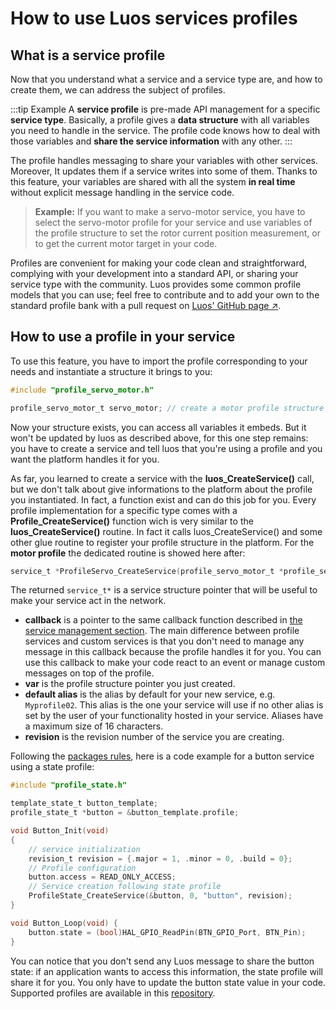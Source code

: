 # How to use Luos services profiles

## What is a service profile

Now that you understand what a service and a service type are, and how to create them, we can address the subject of profiles.

:::tip Example
A **service profile** is pre-made API management for a specific **service type**. Basically, a profile gives a **data structure** with all variables you need to handle in the service. The profile code knows how to deal with those variables and **share the service information** with any other.
:::

The profile handles messaging to share your variables with other services. Moreover, It updates them if a service writes into some of them. Thanks to this feature, your variables are shared with all the system **in real time** without explicit message handling in the service code.

> **Example:** If you want to make a servo-motor service, you have to select the servo-motor profile for your service and use variables of the profile structure to set the rotor current position measurement, or to get the current motor target in your code.

Profiles are convenient for making your code clean and straightforward, complying with your development into a standard API, or sharing your service type with the community.
Luos provides some common profile models that you can use; feel free to contribute and to add your own to the standard profile bank with a pull request on <a href="https://github.com/Luos-io" target="_blank">Luos' GitHub page &#8599;</a>.

## How to use a profile in your service

To use this feature, you have to import the profile corresponding to your needs and instantiate a structure it brings to you:

```c
#include "profile_servo_motor.h"

profile_servo_motor_t servo_motor; // create a motor profile structure
```

Now your structure exists, you can access all variables it embeds. But it won't be updated by luos as described above, for this one step remains: you have to create a service and tell luos that you're using a profile and you want the platform handles it for you.

As far, you learned to create a service with the **luos_CreateService()** call, but we don't talk about give informations to the platform about the profile you instantiated. In fact, a function exist and can do this job for you. Every profile implementation for a specific type comes with a **Profile_CreateService()** function wich is very similar to the **luos_CreateService()** routine. In fact it calls luos_CreateService() and some other glue routine to register your profile structure in the platform. For the **motor profile** the dedicated routine is showed here after:

```c
service_t *ProfileServo_CreateService(profile_servo_motor_t *profile_servo_motor, SERVICE_CB callback, const char *alias, revision_t revision);
```

The returned `service_t*` is a service structure pointer that will be useful to make your service act in the network.

- **callback** is a pointer to the same callback function described in [the service management section](../services/service-api#how-to-create-and-initialize-a-service). The main difference between profile services and custom services is that you don't need to manage any message in this callback because the profile handles it for you.
  You can use this callback to make your code react to an event or manage custom messages on top of the profile.
- **var** is the profile structure pointer you just created.
- **default alias** is the alias by default for your new service, e.g. `Myprofile02`. This alias is the one your service will use if no other alias is set by the user of your functionality hosted in your service. Aliases have a maximum size of 16 characters.
- **revision** is the revision number of the service you are creating.

Following the [packages rules](../package#basic-packages-functions), here is a code example for a button service using a state profile:

```c
#include "profile_state.h"

template_state_t button_template;
profile_state_t *button = &button_template.profile;

void Button_Init(void)
{
    // service initialization
    revision_t revision = {.major = 1, .minor = 0, .build = 0};
    // Profile configuration
    button.access = READ_ONLY_ACCESS;
    // Service creation following state profile
    ProfileState_CreateService(&button, 0, "button", revision);
}

void Button_Loop(void) {
    button.state = (bool)HAL_GPIO_ReadPin(BTN_GPIO_Port, BTN_Pin);
}
```

You can notice that you don't send any Luos message to share the button state: if an application wants to access this information, the state profile will share it for you. You only have to update the button state value in your code. Supported profiles are available in this [repository](https://github.com/Luos-io/Luos/tree/master/Profiles).

